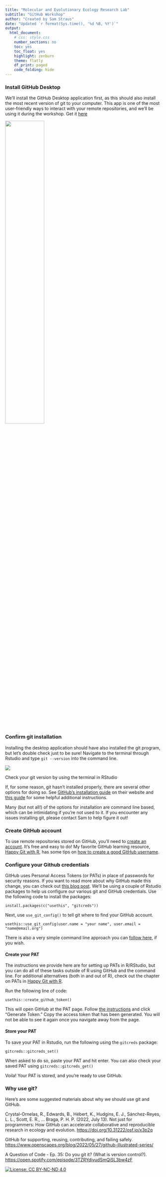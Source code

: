 ```yaml
---
title: "Molecular and Evolutionary Ecology Research Lab"
subtitle: "GitHub Workshop"
author: "Created by Sam Straus"
date: "Updated `r format(Sys.time(), '%d %B, %Y')`"
output: 
  html_document:
    # css: style.css
    number_sections: no
    toc: yes
    toc_float: yes
    highlight: zenburn
    theme: flatly
    df_print: paged
    code_folding: hide
---
```


### Install GitHub Desktop

We'll install the GitHub Desktop application first, as this should also install the most recent version of git to your computer. This app is one of the most user-friendly ways to interact with your remote repositories, and we'll be using it during the workshop. Get it [here](https://desktop.github.com/)

![](images/desktop_logo.png){width=50%}


### Confirm git installation

Installing the desktop application should have also installed the git program, but let's double check just to be sure! Navigate to the terminal through Rstudio and type `git --version` into the command line.

![](images/github_version.png)

Check your git version by using the terminal in RStudio
  
  

If, for some reason, git hasn't installed properly, there are several other options for doing so. See [GitHub's installation guide](https://github.com/git-guides/install-git) on their website and [this guide](https://happygitwithr.com/install-git.html) for some helpful additional instructions.

Many (but not all!) of the options for installation are command line based, which can be intimidating if you're not used to it. If you encounter any issues installing git, please contact Sam to help figure it out!

### Create GitHub account

To use remote repositories stored on GitHub, you'll need to [create an account](https://github.com/). It's free and easy to do! My favorite GitHub learning resource, [Happy Git with R](https://happygitwithr.com/index.html), has some tips on [how to create a good GitHub username](https://happygitwithr.com/github-acct.html).

### Configure your Github credentials
GitHub uses Personal Access Tokens (or PATs) in place of passwords for security reasons. If you want to read more about why GitHub made this change, you can check out [this blog post](https://github.blog/2020-07-30-token-authentication-requirements-for-api-and-git-operations/#background). We'll be using a couple of Rstudio packages to help us configure our various git and GitHub credentials. Use the following code to install the packages:

`install.packages(c("usethis", "gitcreds"))`

Next, use `use_git_config()` to tell git where to find your GitHub account.

`usethis::use_git_config(user.name = "your name", user.email = "name@email.org")`
  
There is also a very simple command line approach you can [follow here](https://happygitwithr.com/hello-git.html), if you wish.
  
  
#### Create your PAT

The instructions we provide here are for setting up PATs in R/RStudio, but you can do all of these tasks outside of R using GitHub and the command line. For additional alternatives (both in and out of R), check out the chapter on PATs in [Happy Git with R](https://happygitwithr.com/https-pat.html?q=personal%20acces#https-pat).

Run the following line of code:

`usethis::create_github_token()`

This will open GitHub at the PAT page. Follow [the instructions](https://docs.github.com/en/authentication/keeping-your-account-and-data-secure/creating-a-personal-access-token) and click "Generate Token." Copy the access token that has been generated. You will not be able to see it again once you navigate away from the page.

#### Store your PAT

To save your PAT in Rstudio, run the following using the `gitcreds` package:

`gitcreds::gitcreds_set()`

When asked to do so, paste your PAT and hit enter. You can also check your saved PAT using `gitcreds::gitcreds_get()`

Voila! Your PAT is stored, and you're ready to use GitHub.

### Why use git?

Here's are some suggested materials about why we should use git and GitHub.

Crystal-Ornelas, R., Edwards, B., Hébert, K., Hudgins, E. J., Sánchez-Reyes, L. L., Scott, E. R., ... Braga, P. H. P. (2022, July 13). Not just for programmers: How GitHub can accelerate collaborative and reproducible research in ecology and evolution. <https://doi.org/10.31222/osf.io/x3p2q>

GitHub for supporting, reusing, contributing, and failing safely. <https://www.openscapes.org/blog/2022/05/27/github-illustrated-series/>

A Question of Code - Ep. 35: Do you git it? (What is version control?). <https://open.spotify.com/episode/3TZRYdivudSmQiSL3bw4zF>

[![License: CC BY-NC-ND 4.0](https://licensebuttons.net/l/by-nc-nd/4.0/80x15.png)](https://creativecommons.org/licenses/by-nc-nd/4.0/)
